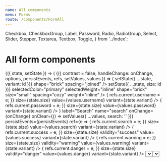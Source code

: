 ```yaml
---
name: All components
menu: Forms
route: /components/FormAll
---
```


  Checkbox,
  CheckboxGroup,
  Label,
  Password,
  Radio,
  RadioGroup,
  Select,
  Slider,
  Stepper,
  Textarea,
  Textbox,
  Toggle,
} from '../index';

# All form components

<Playground>
  <StateWrapper initialState={{ variant: 'underline', size: 'large' }}>
    {({ state, setState }) => (
      <ThemeWrapper>
        <Rhythm grouped mx={3}>
          <FormDemo contrast={false} style={{ maxWidth: '400px' }}>
            {({ contrast = false, handleChange: onChange, options, persistEvents, refs, setValues, values }) => (
              <React.Fragment>
                <Rhythm mb={2} mt={4}>
                  <ButtonGroup
                    fullWidth
                    buttons={[
                      { id: 'underline', label: 'Underline', selected: state.variant === 'underline' },
                      { id: 'filled', label: 'Filled', selected: state.variant === 'filled' },
                      { id: 'outline', label: 'Outline', selected: state.variant === 'outline' },
                    ]}
                    color="primary"
                    onClick={(event, id) => setState({ ...state, variant: id })}
                    shape="brick"
                    spacing="joined"
                  />
                </Rhythm>
                <Rhythm mb={2} mt={4}>
                  <ButtonGroup
                    fullWidth
                    buttons={[
                      { id: 'medium', label: 'M', selected: state.size === 'medium' },
                      { id: 'large', label: 'L', selected: state.size === 'large' },
                      { id: 'xlarge', label: 'XL', selected: state.size === 'xlarge' },
                      { id: '2xlarge', label: '2XL', selected: state.size === '2xlarge' },
                      { id: '3xlarge', label: '3XL', selected: state.size === '3xlarge' },
                      { id: '4xlarge', label: '4XL', selected: state.size === '4xlarge' },
                      { id: '5xlarge', label: '5XL', selected: state.size === '5xlarge' },
                      { id: '6xlarge', label: '6XL', selected: state.size === '6xlarge' },
                      { id: '7xlarge', label: '7XL', selected: state.size === '7xlarge' },
                      { id: '8xlarge', label: '8XL', selected: state.size === '8xlarge' },
                    ]}
                    color="neutral"
                    onClick={(event, id) => setState({ ...state, size: id })}
                    selectedColor="primary"
                    selectedWeight="inline"
                    shape="brick"
                    size="small"
                    spacing="cozy"
                    weight="inline"
                  />
                </Rhythm>
                <Rhythm my={2}>
                  <Textbox
                    transitional
                    contrast={contrast}
                    label="Username"
                    name="username"
                    onChange={onChange}
                    persistEvents={persistEvents}
                    ref={e => {
                      refs.current.username = e;
                    }}
                    size={state.size}
                    value={values.username}
                    variant={state.variant}
                  />
                </Rhythm>
                <Rhythm my={2}>
                  <Password
                    transitional
                    contrast={contrast}
                    label="Password"
                    name="password"
                    onChange={onChange}
                    persistEvents={persistEvents}
                    ref={e => {
                      refs.current.password = e;
                    }}
                    size={state.size}
                    value={values.password}
                    variant={state.variant}
                  />
                </Rhythm>
                <Rhythm my={2}>
                  <Textbox
                    clearable
                    transitional
                    contrast={contrast}
                    iconBefore={<SearchIcon />}
                    label="Search"
                    name="search"
                    onChange={onChange}
                    onClear={() => setValues({ ...values, search: '' })}
                    persistEvents={persistEvents}
                    ref={e => {
                      refs.current.search = e;
                    }}
                    size={state.size}
                    value={values.search}
                    variant={state.variant}
                  />
                </Rhythm>
                <Rhythm my={2}>
                  <Textbox
                    transitional
                    contrast={contrast}
                    label="Successful"
                    name="success"
                    onChange={onChange}
                    persistEvents={persistEvents}
                    ref={e => {
                      refs.current.success = e;
                    }}
                    size={state.size}
                    validity="success"
                    value={values.success}
                    variant={state.variant}
                  />
                </Rhythm>
                <Rhythm my={2}>
                  <Textbox
                    transitional
                    contrast={contrast}
                    label="Warningish"
                    name="warning"
                    onChange={onChange}
                    persistEvents={persistEvents}
                    ref={e => {
                      refs.current.warning = e;
                    }}
                    size={state.size}
                    validity="warning"
                    value={values.warning}
                    variant={state.variant}
                  />
                </Rhythm>
                <Rhythm my={2}>
                  <Textbox
                    transitional
                    contrast={contrast}
                    label="Dangerous"
                    name="danger"
                    onChange={onChange}
                    persistEvents={persistEvents}
                    ref={e => {
                      refs.current.danger = e;
                    }}
                    size={state.size}
                    validity="danger"
                    value={values.danger}
                    variant={state.variant}
                  />
                </Rhythm>
                <Rhythm my={2}>
                  <Select
                    transitional
                    contrast={contrast}
                    label="Choose a color"
                    name="selectColor"
                    onChange={onChange}
                    options={options}
                    persistEvents={persistEvents}
                    ref={e => {
                      refs.current.selectColor = e;
                    }}
                    size={state.size}
                    value={values.selectColor}
                    variant={state.variant}
                  />
                </Rhythm>
                <Rhythm my={2}>
                  <Select
                    transitional
                    contrast={contrast}
                    label="Choose another color"
                    name="selectAnotherColor"
                    onChange={onChange}
                    options={options}
                    persistEvents={persistEvents}
                    ref={e => {
                      refs.current.selectAnotherColor = e;
                    }}
                    size={state.size}
                    value={values.selectAnotherColor}
                    variant={state.variant}
                  />
                </Rhythm>
                <Rhythm my={2}>
                  <ControlledDropdown
                    transitional
                    inputVariant={state.variant}
                    label="A custom dropdown"
                    layout="raised"
                    onChange={value => onChange({ target: { name: 'dropdown' } }, value)}
                    options={options}
                    ref={e => {
                      refs.current.dropdown = e && e.container;
                    }}
                    size={state.size}
                  />
                </Rhythm>
                <Rhythm my={2}>
                  <ControlledDropdown
                    transitional
                    inputVariant={state.variant}
                    label="A contained dropdown"
                    layout="contained"
                    onChange={value => onChange({ target: { name: 'dropdownContained' } }, value)}
                    options={options}
                    ref={e => {
                      refs.current.dropdownContained = e && e.container;
                    }}
                    size={state.size}
                  />
                </Rhythm>
                <Rhythm my={2}>
                  <Textarea
                    transitional
                    contrast={contrast}
                    label="Manifesto"
                    name="textarea"
                    onChange={onChange}
                    persistEvents={persistEvents}
                    ref={e => {
                      refs.current.textarea = e;
                    }}
                    size={state.size}
                    value={values.textarea}
                    variant={state.variant}
                  />
                </Rhythm>
                <Rhythm my={2}>
                  <Checkbox
                    checked={!!values.checkbox}
                    contrast={contrast}
                    name="checkbox"
                    onChange={(event, checked) => setValues({ ...values, checkbox: checked })}
                    persistEvents={persistEvents}
                    ref={e => {
                      refs.current.checkbox = e;
                    }}
                    size={state.size}
                    variant="secondary"
                  >
                    Lorem ipsum dolor sit amet, consectetur adipiscing elit. Integer eget dui eu orci ultrices maximus
                    eu eu ante. Vestibulum ligula velit, scelerisque vitae venenatis tempor, consectetur a orci. Aenean
                    molestie eu tortor in pharetra. Nulla lobortis, sapien quis ornare venenatis, nunc libero finibus
                    justo, non tempor nisi urna quis justo. Integer sit amet venenatis leo.
                  </Checkbox>
                </Rhythm>
                <Rhythm mr={2} my={2}>
                  <Radio
                    checked={values.radio === 'one'}
                    contrast={contrast}
                    name="radio"
                    onChange={(event, checked, value) => checked && setValues({ ...values, radio: value })}
                    persistEvents={persistEvents}
                    ref={e => {
                      refs.current.radio1 = e;
                    }}
                    size={state.size}
                    value="one"
                    variant="secondary"
                  >
                    Lorem ipsum dolor sit amet
                  </Radio>
                  <Radio
                    checked={values.radio === 'two'}
                    contrast={contrast}
                    name="radio"
                    onChange={(event, checked, value) => checked && setValues({ ...values, radio: value })}
                    persistEvents={persistEvents}
                    ref={e => {
                      refs.current.radio2 = e;
                    }}
                    size={state.size}
                    value="two"
                    variant="secondary"
                  >
                    Consectetur adipiscing elit
                  </Radio>
                </Rhythm>
                <Rhythm grouped mb={2} mt={4}>
                  <Flex flexible alignItems="flex-end" direction="row" justifyContent="space-between">
                    <div>
                      <Label as="legend" contrast={contrast} strength="legend">
                        Pick a big number
                      </Label>
                      <Stepper
                        contrast={contrast}
                        inputWidth={100}
                        max={10000}
                        min={0}
                        name="stepper1"
                        onChange={(event, value) => setValues({ ...values, stepper1: value })}
                        persistEvents={persistEvents}
                        ref={e => {
                          refs.current.stepper1 = e;
                        }}
                        size={state.size}
                        step={100}
                        value={values.stepper1}
                        variant={state.variant}
                        width="50%"
                      />
                    </div>
                    <Stepper
                      contrast={contrast}
                      inputWidth={100}
                      label="Pick another number"
                      max={100}
                      min={0}
                      name="stepper2"
                      onChange={(event, value) => setValues({ ...values, stepper2: value })}
                      persistEvents={persistEvents}
                      ref={e => {
                        refs.current.stepper2 = e;
                      }}
                      size={state.size}
                      step={10}
                      value={values.stepper2}
                      variant={state.variant}
                      width="50%"
                    />
                  </Flex>
                </Rhythm>
                <Rhythm mb={2} mt={4}>
                  <CheckboxGroup
                    checkboxes={[
                      {
                        id: 'demo-checkbox-group1',
                        label: 'Super fantastic label one',
                        name: 'checkboxes1',
                        ref: refs.current.checkboxes1,
                        value: 'one',
                      },
                      {
                        id: 'demo-checkbox-group2',
                        label: 'Super fantastic label two',
                        name: 'checkboxes2',
                        ref: refs.current.checkboxes2,
                        value: 'two',
                      },
                      {
                        id: 'demo-checkbox-group3',
                        label: 'Super fantastic label three',
                        name: 'checkboxes3',
                        ref: refs.current.checkboxes3,
                        value: 'three',
                      },
                    ]}
                    contrast={contrast}
                    layout="stacked"
                    legend="Super fantastic label says what?"
                    name="checkboxes"
                    onChange={(event, value) => setValues({ ...values, checkboxes: value })}
                    size={state.size}
                    values={values.checkboxes}
                  />
                </Rhythm>
                <Rhythm mb={2} mt={4}>
                  <RadioGroup
                    contrast={contrast}
                    layout="inline"
                    legend="Super fantastic label says what?"
                    name="radios"
                    onChange={(event, value) => setValues({ ...values, radios: value })}
                    radios={[
                      {
                        id: 'demo-radio-group1',
                        label: 'Super fantastic label one',
                        ref: refs.current.radios1,
                        value: 'one',
                      },
                      {
                        id: 'demo-radio-group2',
                        label: 'Super fantastic label two',
                        ref: refs.current.radios2,
                        value: 'two',
                      },
                      {
                        id: 'demo-radio-group3',
                        label: 'Super fantastic label three',
                        ref: refs.current.radios3,
                        value: 'three',
                      },
                    ]}
                    size={state.size}
                    value={values.radios}
                  />
                </Rhythm>
                <Rhythm mb={2} mt={4}>
                  <Slider
                    contrast={contrast}
                    formatValue={value => value + '%'}
                    max={100}
                    min={0}
                    name="slider"
                    onChange={(event, value) => setValues({ ...values, slider: value })}
                    persistEvents={persistEvents}
                    ref={e => {
                      refs.current.slider = e;
                    }}
                    value={values.slider}
                    valuePosition="top"
                    width="100%"
                  >
                    Percentage
                  </Slider>
                </Rhythm>
                <Flex wrap alignItems="center" justifyContent="space-between">
                  <Toggle
                    checked={values.toggle}
                    contrast={contrast}
                    name="toggle"
                    onChange={(event, checked) => setValues({ ...values, toggle: checked })}
                    persistEvents={persistEvents}
                    ref={e => {
                      refs.current.toggle = e;
                    }}
                    value={true}
                  >
                    Activate super powers
                  </Toggle>
                  <Rhythm mr={-2}>
                    <Flex flexible alignItems="center" justifyContent="flex-end">
                      <Rhythm mr={2} my={1}>
                        <Button color="neutral" shape="brick" weight="ghost">
                          Cancel
                        </Button>
                        <Button color="primary" onClick={() => console.log(refs.current)} shape="brick" type="submit">
                          Submit
                        </Button>
                      </Rhythm>
                    </Flex>
                  </Rhythm>
                </Flex>
              </React.Fragment>
            )}
          </FormDemo>
        </Rhythm>
      </ThemeWrapper>
    )}
  </StateWrapper>
</Playground>
